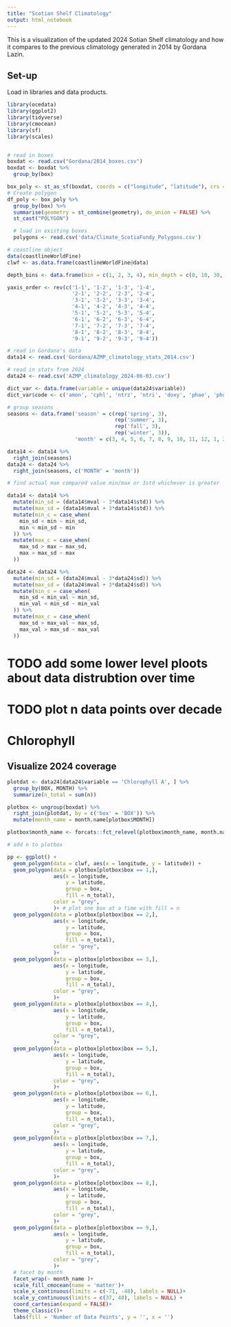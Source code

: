 ```yaml
---
title: "Scotian Shelf Climatology"
output: html_notebook
---
```


This is a visualization of the updated 2024 Sotian Shelf climatology and how it compares to the previous climatology generated in 2014 by Gordana Lazin. 

## Set-up

Load in libraries and data products.

``` r
library(ocedata)
library(ggplot2)
library(tidyverse)
library(cmocean)
library(sf)
library(scales)


# read in boxes
boxdat <- read.csv("Gordana/2014_boxes.csv")
boxdat <- boxdat %>%
  group_by(box)

box_poly <- st_as_sf(boxdat, coords = c("longitude", "latitude"), crs = 4326)
# Create polygon
df_poly <- box_poly %>%
  group_by(box) %>%
  summarise(geometry = st_combine(geometry), do_union = FALSE) %>%
  st_cast("POLYGON")

  # load in existing boxes
  polygons <- read.csv('data/Climate_ScotiaFundy_Polygons.csv')

# coastline object
data(coastlineWorldFine)
clwf <- as.data.frame(coastlineWorldFine@data)

depth_bins <- data.frame(bin = c(1, 2, 3, 4), min_depth = c(0, 10, 30, 100), max_depth = c(10, 30, 100, 5000))

yaxis_order <- rev(c('1-1', '1-2', '1-3', '1-4',
                     '2-1', '2-2', '2-3', '2-4',
                     '3-1', '3-2', '3-3', '3-4',
                     '4-1', '4-2', '4-3', '4-4',
                     '5-1', '5-2', '5-3', '5-4',
                     '6-1', '6-2', '6-3', '6-4',
                     '7-1', '7-2', '7-3', '7-4',
                     '8-1', '8-2', '8-3', '8-4',
                     '9-1', '9-2', '9-3', '9-4'))

# read in Gordana's data
data14 <- read.csv('Gordana/AZMP_climatology_stats_2014.csv')

# read in stats from 2024
data24 <- read.csv('AZMP_climatology_2024-06-03.csv')

dict_var <- data.frame(variable = unique(data24$variable))
dict_var$code <- c('amon', 'cphl', 'ntrz', 'ntri', 'doxy', 'phae', 'phos', 'psal', 'slca')

# group seasons
seasons <- data.frame('season' = c(rep('spring', 3),
                                   rep('summer', 3),
                                   rep('fall', 3),
                                   rep('winter', 3)),
                      'month' = c(3, 4, 5, 6, 7, 8, 9, 10, 11, 12, 1, 2))

data14 <- data14 %>%
  right_join(seasons)
data24 <- data24 %>%
  right_join(seasons, c('MONTH' = 'month'))

# find actual max compared value min/max or 3std whichever is greater

data14 <- data14 %>%
  mutate(min_sd = (data14$mval - 3*data14$std)) %>%
  mutate(max_sd = (data14$mval + 3*data14$std)) %>%
  mutate(min_c = case_when(
    min_sd < min ~ min_sd,
    min < min_sd ~ min
  )) %>%
  mutate(max_c = case_when(
    max_sd > max ~ max_sd,
    max > max_sd ~ max
  ))

data24 <- data24 %>%
  mutate(min_sd = (data24$mval - 3*data24$sd)) %>%
  mutate(max_sd = (data24$mval + 3*data24$sd)) %>%
  mutate(min_c = case_when(
    min_sd < min_val ~ min_sd,
    min_val < min_sd ~ min_val
  )) %>%
  mutate(max_c = case_when(
    max_sd > max_val ~ max_sd,
    max_val > max_sd ~ max_val
  ))

```


# TODO add some lower level ploots about data distrubtion over time
# TODO plot n data points over decade


# Chlorophyll

## Visualize 2024 coverage

```r
plotdat <- data24[data24$variable == 'Chlorophyll A', ] %>%
  group_by(BOX, MONTH) %>%
  summarize(n_total = sum(n))

plotbox <- ungroup(boxdat) %>%
  right_join(plotdat, by = c('box' = 'BOX')) %>%
  mutate(month_name = month.name[plotbox$MONTH])

plotbox$month_name <- forcats::fct_relevel(plotbox$month_name, month.name)

# add n to plotbox

pp <- ggplot() +
  geom_polygon(data = clwf, aes(x = longitude, y = latitude)) +
  geom_polygon(data = plotbox[plotbox$box == 1,],
               aes(x = longitude,
                   y = latitude,
                   group = box,
                   fill = n_total),
               color = "grey",
               )+ # plot one box at a time with fill = n
  geom_polygon(data = plotbox[plotbox$box == 2,],
               aes(x = longitude,
                   y = latitude,
                   group = box,
                   fill = n_total),
               color = "grey",
               )+
  geom_polygon(data = plotbox[plotbox$box == 3,],
               aes(x = longitude,
                   y = latitude,
                   group = box,
                   fill = n_total),
               color = "grey",
               )+
  geom_polygon(data = plotbox[plotbox$box == 4,],
               aes(x = longitude,
                   y = latitude,
                   group = box,
                   fill = n_total),
               color = "grey",
               )+
  geom_polygon(data = plotbox[plotbox$box == 5,],
               aes(x = longitude,
                   y = latitude,
                   group = box,
                   fill = n_total),
               color = "grey",
               )+
  geom_polygon(data = plotbox[plotbox$box == 6,],
               aes(x = longitude,
                   y = latitude,
                   group = box,
                   fill = n_total),
               color = "grey",
               )+
  geom_polygon(data = plotbox[plotbox$box == 7,],
               aes(x = longitude,
                   y = latitude,
                   group = box,
                   fill = n_total),
               color = "grey",
               )+
  geom_polygon(data = plotbox[plotbox$box == 8,],
               aes(x = longitude,
                   y = latitude,
                   group = box,
                   fill = n_total),
               color = "grey",
               )+
  geom_polygon(data = plotbox[plotbox$box == 9,],
               aes(x = longitude,
                   y = latitude,
                   group = box,
                   fill = n_total),
               color = "grey",
               )+
  # facet by month
  facet_wrap(~ month_name )+
  scale_fill_cmocean(name = 'matter')+
  scale_x_continuous(limits = c(-71, -48), labels = NULL)+
  scale_y_continuous(limits = c(37, 48), labels = NULL) +
  coord_cartesian(expand = FALSE)+
  theme_classic()+
  labs(fill = 'Number of Data Points', y = '', x = '')

```






